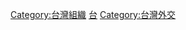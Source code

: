 {{Catnav|頁面分類|各種主題的頁面分類|按國家分類|各國組織|中華民國組織}}

[[Category:台灣組織|Category:台灣組織]]

[[Category:駐中華民國外交代表機構|台]]
[[Category:台灣外交|Category:台灣外交]]